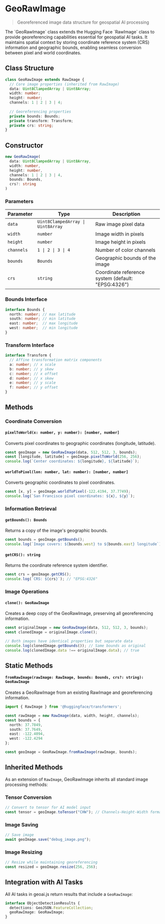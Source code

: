 
# GeoRawImage

> Georeferenced image data structure for geospatial AI processing

<Callout type="info">
  The `GeoRawImage` class extends the Hugging Face `RawImage` class to provide georeferencing capabilities essential for geospatial AI tasks. It maintains spatial context by storing coordinate reference system (CRS) information and geographic bounds, enabling seamless conversion between pixel and world coordinates.
</Callout>

## Class Structure

```typescript
class GeoRawImage extends RawImage {
  // Core image properties (inherited from RawImage)
  data: Uint8ClampedArray | Uint8Array;
  width: number;
  height: number;
  channels: 1 | 2 | 3 | 4;
  
  // Georeferencing properties
  private bounds: Bounds;
  private transform: Transform;
  private crs: string;
}
```

## Constructor

```typescript
new GeoRawImage(
  data: Uint8ClampedArray | Uint8Array,
  width: number,
  height: number,
  channels: 1 | 2 | 3 | 4,
  bounds: Bounds,
  crs?: string
)
```

### Parameters

| Parameter | Type | Description |
|-----------|------|-------------|
| `data` | `Uint8ClampedArray \| Uint8Array` | Raw image pixel data |
| `width` | `number` | Image width in pixels |
| `height` | `number` | Image height in pixels |
| `channels` | `1 \| 2 \| 3 \| 4` | Number of color channels |
| `bounds` | `Bounds` | Geographic bounds of the image |
| `crs` | `string` | Coordinate reference system (default: "EPSG:4326") |

### Bounds Interface

```typescript
interface Bounds {
  north: number; // max latitude
  south: number; // min latitude
  east: number;  // max longitude
  west: number;  // min longitude
}
```
### Transform Interface

```typescript
interface Transform {
  // Affine transformation matrix components
  a: number; // x scale
  b: number; // y skew
  c: number; // x offset
  d: number; // x skew
  e: number; // y scale
  f: number; // y offset
}
```

## Methods

### Coordinate Conversion

#### `pixelToWorld(x: number, y: number): [number, number]`

Converts pixel coordinates to geographic coordinates (longitude, latitude).

```typescript
const geoImage = new GeoRawImage(data, 512, 512, 3, bounds);
const [longitude, latitude] = geoImage.pixelToWorld(256, 256);
console.log(`Center coordinates: ${longitude}, ${latitude}`);
```

#### `worldToPixel(lon: number, lat: number): [number, number]`

Converts geographic coordinates to pixel coordinates.

```typescript
const [x, y] = geoImage.worldToPixel(-122.4194, 37.7749);
console.log(`San Francisco pixel coordinates: ${x}, ${y}`);
```

### Information Retrieval

#### `getBounds(): Bounds`

Returns a copy of the image's geographic bounds.

```typescript
const bounds = geoImage.getBounds();
console.log(`Image covers: ${bounds.west} to ${bounds.east} longitude`);
```

#### `getCRS(): string`

Returns the coordinate reference system identifier.

```typescript
const crs = geoImage.getCRS();
console.log(`CRS: ${crs}`); // "EPSG:4326"
```

### Image Operations

#### `clone(): GeoRawImage`

Creates a deep copy of the GeoRawImage, preserving all georeferencing information.

```typescript
const originalImage = new GeoRawImage(data, 512, 512, 3, bounds);
const clonedImage = originalImage.clone();

// Both images have identical properties but separate data
console.log(clonedImage.getBounds()); // Same bounds as original
console.log(clonedImage.data !== originalImage.data); // true
```

## Static Methods

#### `fromRawImage(rawImage: RawImage, bounds: Bounds, crs?: string): GeoRawImage`

Creates a GeoRawImage from an existing RawImage and georeferencing information.

```typescript
import { RawImage } from '@huggingface/transformers';

const rawImage = new RawImage(data, width, height, channels);
const bounds = {
  north: 37.7849,
  south: 37.7649,
  east: -122.4094,
  west: -122.4294
};

const geoImage = GeoRawImage.fromRawImage(rawImage, bounds);
```

## Inherited Methods

As an extension of `RawImage`, GeoRawImage inherits all standard image processing methods:

### Tensor Conversion

```typescript
// Convert to tensor for AI model input
const tensor = geoImage.toTensor("CHW"); // Channels-Height-Width format
```

### Image Saving

```typescript
// Save image
await geoImage.save("debug_image.png");
```

### Image Resizing

```typescript
// Resize while maintaining georeferencing
const resized = geoImage.resize(256, 256);
```

## Integration with AI Tasks

All AI tasks in geoai.js return results that include a `GeoRawImage`:

```typescript
interface ObjectDetectionResults {
  detections: GeoJSON.FeatureCollection;
  geoRawImage: GeoRawImage;
}
```
